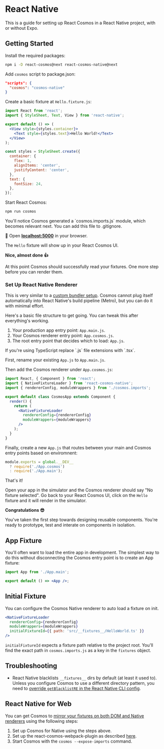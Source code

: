 
# React Native

This is a guide for setting up React Cosmos in a React Native project, with or without Expo.

## Getting Started

Install the required packages:

```bash npm2yarn
npm i -D react-cosmos@next react-cosmos-native@next
```

Add `cosmos` script to package.json:

```json
"scripts": {
  "cosmos": "cosmos-native"
}
```

Create a basic fixture at `Hello.fixture.js`:

```jsx
import React from 'react';
import { StyleSheet, Text, View } from 'react-native';

export default () => (
  <View style={styles.container}>
    <Text style={styles.text}>Hello World!</Text>
  </View>
);

const styles = StyleSheet.create({
  container: {
    flex: 1,
    alignItems: 'center',
    justifyContent: 'center',
  },
  text: {
    fontSize: 24,
  },
});
```

Start React Cosmos:

```bash
npm run cosmos
```

<Callout type="info">
  You'll notice Cosmos generated a `cosmos.imports.js` module, which becomes
  relevant next. You can add this file to .gitignore.
</Callout>

🚀 Open **[localhost:5000](http://localhost:5000)** in your browser.

The `Hello` fixture will show up in your React Cosmos UI.

**Nice, almost done 👍**

At this point Cosmos should successfully read your fixtures. One more step before you can render them.

### Set Up React Native Renderer

This is very similar to a [custom bundler setup](./custom-bundler.md). Cosmos cannot plug itself automatically into React Native's build pipeline (Metro), but you can do it with minimal effort.

Here's a basic file structure to get going. You can tweak this after everything's working.

<FileTree>
  <FileTree.Folder name="project" defaultOpen>
    <FileTree.File name="App.cosmos.js" />
    <FileTree.File name="App.main.js" />
    <FileTree.File name="App.js" />
  </FileTree.Folder>
</FileTree>

1. Your production app entry point: `App.main.js`.
2. Your Cosmos renderer entry point: `App.cosmos.js`.
3. The root entry point that decides which to load: `App.js`.

<Callout type="info">
  If you're using TypeScript replace `.js` file extensions with `.tsx`.
</Callout>

First, rename your existing `App.js` to `App.main.js`.

Then add the Cosmos renderer under `App.cosmos.js`:

```jsx filename="App.cosmos.js"
import React, { Component } from 'react';
import { NativeFixtureLoader } from 'react-cosmos-native';
import { rendererConfig, moduleWrappers } from './cosmos.imports';

export default class CosmosApp extends Component {
  render() {
    return (
      <NativeFixtureLoader
        rendererConfig={rendererConfig}
        moduleWrappers={moduleWrappers}
      />
    );
  }
}
```

Finally, create a new `App.js` that routes between your main and Cosmos entry points based on enviromnent:

```js filename="App.js"
module.exports = global.__DEV__
  ? require('./App.cosmos')
  : require('./App.main');
```

That's it!

Open your app in the simulator and the Cosmos renderer should say "No fixture selected". Go back to your React Cosmos UI, click on the `Hello` fixture and it will render in the simulator.

**Congratulations 😎**

You've taken the first step towards designing reusable components. You're ready to prototype, test and interate on components in isolation.

## App Fixture

You'll often want to load the entire app in development. The simplest way to do this without disconnecting the Cosmos entry point is to create an App fixture:

```jsx filename="App.fixture.js"
import App from './App.main';

export default () => <App />;
```

## Initial Fixture

You can configure the Cosmos Native renderer to auto load a fixture on init.

```jsx {4}
<NativeFixtureLoader
  rendererConfig={rendererConfig}
  moduleWrappers={moduleWrappers}
  initialFixtureId={{ path: 'src/__fixtures__/HelloWorld.ts' }}
/>
```

`initialFixtureId` expects a fixture path relative to the project root. You'll find the exact path in `cosmos.imports.js` as a key in the `fixtures` object.

## Troubleshooting

- React Native blacklists `__fixtures__` dirs by default (at least it used to). Unless you configure Cosmos to use a different directory pattern, you need to [override `getBlacklistRE` in the React Native CLI config](https://github.com/skidding/jobs-done/blob/585b1c472a123c9221dfec9018c9fa1e976d715e/rn-cli.config.js).

## React Native for Web

You can get Cosmos to [mirror your fixtures on both DOM and Native renderers](https://twitter.com/ReactCosmos/status/1156147491026472964) using the following steps:

1. Set up Cosmos for Native using the steps above.
2. Set up the react-cosmos-webpack-plugin as described [here](README.md#getting-started).
3. Start Cosmos with the `cosmos --expose-imports` command.
